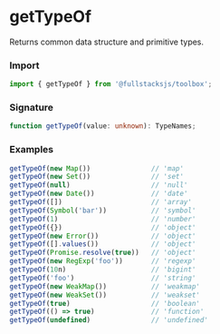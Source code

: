 # getTypeOf

Returns common data structure and primitive types.

### Import

```typescript copy
import { getTypeOf } from '@fullstacksjs/toolbox';
```

### Signature

```typescript copy
function getTypeOf(value: unknown): TypeNames;
```

### Examples

```typescript copy
getTypeOf(new Map())               // 'map'
getTypeOf(new Set())               // 'set'
getTypeOf(null)                    // 'null'
getTypeOf(new Date())              // 'date'
getTypeOf([])                      // 'array'
getTypeOf(Symbol('bar'))           // 'symbol'
getTypeOf(1)                       // 'number'
getTypeOf({})                      // 'object'
getTypeOf(new Error())             // 'object'
getTypeOf([].values())             // 'object'
getTypeOf(Promise.resolve(true))   // 'object'
getTypeOf(new RegExp('foo'))       // 'regexp'
getTypeOf(10n)                     // 'bigint'
getTypeOf('foo')                   // 'string'
getTypeOf(new WeakMap())           // 'weakmap'
getTypeOf(new WeakSet())           // 'weakset'
getTypeOf(true)                    // 'boolean'
getTypeOf(() => true)              // 'function'
getTypeOf(undefined)               // 'undefined'
```

